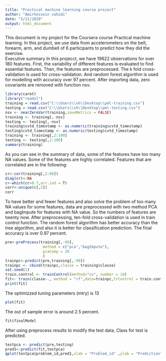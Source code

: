 ```yaml
---
title: "Practical machine learning course project"
author: "Amirhossein vahidi"
date: "5/21/2020"
output: html_document
---
```

This document is my project for the Coursera course Practical machine learning. In this project, we use data from accelerometers on the belt, forearm, arm, and dumbell of 6 participants to predict how they did the exercise.  
Executive summary
In this projecct, we have 19622 observations for over 180 features. First, the variability of different features is evaluated to find essential features. Then, the features are preprocessed. The k fold cross-validation is used for cross-validation. And random forest algorithm is used for modelling with accuracy over 97 percent.
After importing data, zero covariants are removed with function nsv.
```r
library(caret)
library("readxl")
training = read.csv("C:\\Users\\vh\\Desktop\\pml-training.csv")
testing = read.csv("C:\\Users\\vh\\Desktop\\pml-testing.csv")
nsv <- nearZeroVar(training,saveMetrics = FALSE)
training <- training[,-nsv]
testing <- testing[,-nsv]
training$cvtd_timestamp <- as.numeric(training$cvtd_timestamp)
testing$cvtd_timestamp <- as.numeric(testing$cvtd_timestamp)
training <- training[,2:100]
testing <- testing[,2:100]
summary(training)
```
As you can see in the summary of data, some of the features have too many NA values. Some of the features are highly correlated. Features that are correlated are in the  following:

```r
cr<-cor(training[,2:98])
diag(cr)<-NA
c<-which(cr>0.7,arr.ind = T)
corr<-unique(c[,2])
corr
```
To have better and fewer features and also solve the problem of too many NA values for some features, data are preprocessed with two method PCA and bagImpute for features with NA value. So the numbers of features are twenty now. After preprocessing, ten-fold cross-validation is used in train control function. The random forest algorithm has better accuracy than the tree algorithm, and also it is better for classification prediction. The final accuracy is over 0.97 percent.    

```r
pre<-preProcess(training[,-99], 
                 method = c("pca","bagImpute"),   
                 pcaComp = 20
                 )
trainpc<-predict(pre,training[,-99])
trainpc <- cbind(trainpc,classe = training$classe)
set.seed(1)
train.control <- trainControl(method="cv", number = 10)
fit<- train(classe~., method = "rf",data=trainpc,trControl = train.control)
print(fit)
```
The optimizzed tuning parameters (mtry) is 13
```r
plot(fit)
```
The out of sample error is around 2.5 percent.
```r
fit$finalModel
```
After using preprocess results to modify the test data, Class for test is predicted. 
```r
testpca <- predict(pre,testing)
pred1<-predict(fit,testpca)
qplot(testpca$problem_id,pred1,xlab = "Problem_id" ,ylab = "Prediction" )
```
